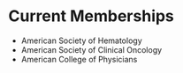 # Current Memberships

  * American Society of Hematology
  * American Society of Clinical Oncology
  * American College of Physicians
